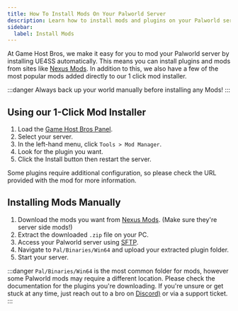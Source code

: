 ```yaml
---
title: How To Install Mods On Your Palworld Server
description: Learn how to install mods and plugins on your Palworld server.
sidebar:
  label: Install Mods
---
```


At Game Host Bros, we make it easy for you to mod your Palworld server by installing UE4SS automatically. This means you can install plugins and mods from sites like [Nexus Mods](https://www.nexusmods.com/palworld/mods/). In addition to this, we also have a few of the most popular mods added directly to our 1 click mod installer.

:::danger
Always back up your world manually before installing any Mods!
:::

## Using our 1-Click Mod Installer

1. Load the [Game Host Bros Panel](https://panel.gamehostbros.com/).
2. Select your server.
3. In the left-hand menu, click `Tools > Mod Manager`.
4. Look for the plugin you want.
5. Click the Install button then restart the server.

Some plugins require additional configuration, so please check the URL provided with the mod for more information.

## Installing Mods Manually

1. Download the mods you want from [Nexus Mods](https://www.nexusmods.com/palworld/mods/). (Make sure they're server side mods!)
2. Extract the downloaded `.zip` file on your PC.
2. Access your Palworld server using [SFTP](/getting-started/uploading-files/).
4. Navigate to `Pal/Binaries/Win64` and upload your extracted plugin folder.
6. Start your server.

:::danger
`Pal/Binaries/Win64` is the most common folder for mods, however some Palworld mods may require a different location. Please check the documentation for the plugins you're downloading. If you're unsure or get stuck at any time, just reach out to a bro on [Discord)](https://discord.gg/FN4XgbAwzr) or via a support ticket.
:::